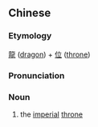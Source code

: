 {{also|龙位}}
==Chinese==
{{zh-forms|s=龙位}}

===Etymology===
[[龍]] ([[dragon]]) + [[位]] ([[throne]])

===Pronunciation===
{{zh-pron
|m=lóngwèi
|cat=n
}}

===Noun===
{{zh-noun}}

# {{lb|zh|archaic}} the [[imperial]] [[throne]]
